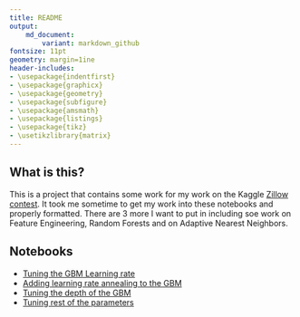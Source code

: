 ```yaml
---
title: README
output:
    md_document:
        variant: markdown_github
fontsize: 11pt
geometry: margin=1ine
header-includes:
- \usepackage{indentfirst}
- \usepackage{graphicx}
- \usepackage{geometry}
- \usepackage{subfigure}
- \usepackage{amsmath}
- \usepackage{listings}
- \usepackage{tikz}
- \usetikzlibrary{matrix}
---
```

## What is this?
This is a project that contains some work for my work on the Kaggle [Zillow contest](https://www.kaggle.com/c/zillow-prize-1). It took me sometime to get my work into these notebooks and properly formatted. There are 3 more I want to put in including soe work on Feature Engineering, Random Forests and on Adaptive Nearest Neighbors.

## Notebooks

- [Tuning the GBM Learning rate](http://htmlpreview.github.com/?https://github.com/itissid/kaggle/blob/h2o-gradient-boost-baseline/run_script_20180321.html)
- [ Adding learning rate annealing to the GBM ](http://htmlpreview.github.com/?https://github.com/itissid/kaggle/blob/h2o-gradient-boost-baseline/run_script_20180321_annealing.html)
- [Tuning the depth of the GBM ](http://htmlpreview.github.com/?https://github.com/itissid/kaggle/blob/h2o-gradient-boost-baseline/run_script_201803236_depth.html)
- [ Tuning rest of the parameters ](http://htmlpreview.github.com/?https://github.com/itissid/kaggle/blob/h2o-gradient-boost-baseline/run_script_201803236_grid_search.html)
